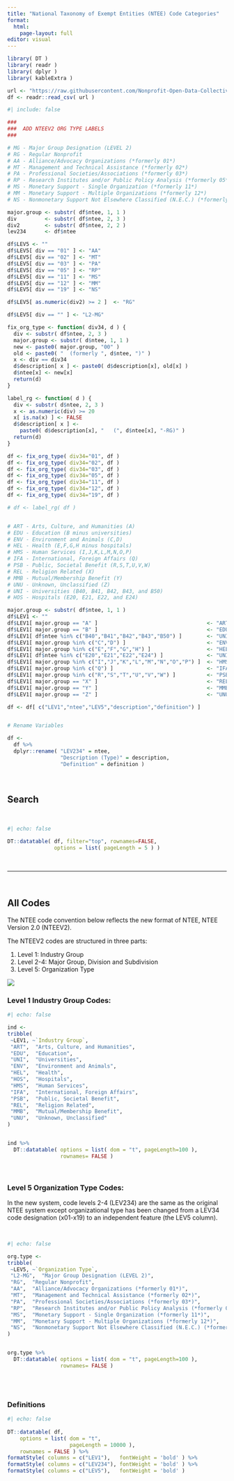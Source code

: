 ```yaml
---
title: "National Taxonomy of Exempt Entities (NTEE) Code Categories"
format: 
  html:
    page-layout: full
editor: visual
---
```


```r
library( DT )
library( readr )
library( dplyr )
library( kableExtra )

url <- "https://raw.githubusercontent.com/Nonprofit-Open-Data-Collective/mission-taxonomies/main/NTEE/all-ntee-original.csv"
df <- readr::read_csv( url )
```


```r
#| include: false

###
###  ADD NTEEV2 ORG TYPE LABELS 
###

# MG - Major Group Designation (LEVEL 2)
# RG - Regular Nonprofit  
# AA - Alliance/Advocacy Organizations (*formerly 01*) 
# MT - Management and Technical Assistance (*formerly 02*) 
# PA - Professional Societies/Associations (*formerly 03*) 
# RP - Research Institutes and/or Public Policy Analysis (*formerly 05*) 
# MS - Monetary Support - Single Organization (*formerly 11*) 
# MM - Monetary Support - Multiple Organizations (*formerly 12*) 
# NS - Nonmonetary Support Not Elsewhere Classified (N.E.C.) (*formerly 19*) 

major.group <- substr( df$ntee, 1, 1 )
div         <- substr( df$ntee, 2, 3 )
div2        <- substr( df$ntee, 2, 2 )
lev234      <- df$ntee

df$LEV5 <- ""
df$LEV5[ div == "01" ] <- "AA"
df$LEV5[ div == "02" ] <- "MT"
df$LEV5[ div == "03" ] <- "PA"
df$LEV5[ div == "05" ] <- "RP"
df$LEV5[ div == "11" ] <- "MS"
df$LEV5[ div == "12" ] <- "MM"
df$LEV5[ div == "19" ] <- "NS"

df$LEV5[ as.numeric(div2) >= 2 ]  <- "RG"

df$LEV5[ div == "" ] <- "L2-MG"

fix_org_type <- function( div34, d ) {
  div <- substr( df$ntee, 2, 3 )
  major.group <- substr( d$ntee, 1, 1 )
  new <- paste0( major.group, "00" )
  old <- paste0( "  (formerly ", d$ntee, ")" )
  x <- div == div34
  d$description[ x ] <- paste0( d$description[x], old[x] )
  d$ntee[x] <- new[x]
  return(d)
}

label_rg <- function( d ) {
  div <- substr( d$ntee, 2, 3 )
  x <- as.numeric(div) >= 20
  x[ is.na(x) ] <- FALSE
  d$description[ x ] <- 
    paste0( d$description[x], "   (", d$ntee[x], "-RG)" )
  return(d)
}

df <- fix_org_type( div34="01", df )
df <- fix_org_type( div34="02", df )
df <- fix_org_type( div34="03", df )
df <- fix_org_type( div34="05", df )
df <- fix_org_type( div34="11", df )
df <- fix_org_type( div34="12", df )
df <- fix_org_type( div34="19", df )

# df <- label_rg( df )


# ART - Arts, Culture, and Humanities (A)
# EDU - Education (B minus universities)
# ENV - Environment and Animals (C,D)
# HEL - Health (E,F,G,H minus hospitals)
# HMS - Human Services (I,J,K,L,M,N,O,P)
# IFA - International, Foreign Affairs (Q)
# PSB - Public, Societal Benefit (R,S,T,U,V,W)
# REL - Religion Related (X)
# MMB - Mutual/Membership Benefit (Y)
# UNU - Unknown, Unclassified (Z)
# UNI - Universities (B40, B41, B42, B43, and B50)
# HOS - Hospitals (E20, E21, E22, and E24)

major.group <- substr( df$ntee, 1, 1 )
df$LEV1 <- ""
df$LEV1[ major.group == "A" ]                                   <- "ART"
df$LEV1[ major.group == "B" ]                                   <- "EDU"
df$LEV1[ df$ntee %in% c("B40","B41","B42","B43","B50") ]        <- "UNI"
df$LEV1[ major.group %in% c("C","D") ]                          <- "ENV"
df$LEV1[ major.group %in% c("E","F","G","H") ]                  <- "HEL"
df$LEV1[ df$ntee %in% c("E20","E21","E22","E24") ]              <- "UNI"
df$LEV1[ major.group %in% c("I","J","K","L","M","N","O","P") ]  <- "HMS"
df$LEV1[ major.group %in% c("Q") ]                              <- "IFA"
df$LEV1[ major.group %in% c("R","S","T","U","V","W") ]          <- "PSB"
df$LEV1[ major.group == "X" ]                                   <- "REL"
df$LEV1[ major.group == "Y" ]                                   <- "MMB"
df$LEV1[ major.group == "Z" ]                                   <- "UNU"

df <- df[ c("LEV1","ntee","LEV5","description","definition") ]


# Rename Variables

df <- 
  df %>% 
  dplyr::rename( "LEV234" = ntee,
                 "Description (Type)" = description,
                 "Definition" = definition )
```





<br>

## Search 

<br>

```r
#| echo: false

DT::datatable( df, filter="top", rownames=FALSE, 
               options = list( pageLength = 5 ) )
```


<br>
<hr>
<br>

## All Codes

The NTEE code convention below reflects the new format of NTEE, NTEE Version 2.0 (NTEEV2). 

The NTEEV2 codes are structured in three parts:

1. Level 1: Industry Group
2. Level 2-4: Major Group, Division and Subdivision
3. Level 5: Organization Type

![](img/nteev2-structure.png)



### Level 1 Industry Group Codes:  


```r
#| echo: false

ind <- 
tribble(
 ~LEV1, ~`Industry Group`,
 "ART",  "Arts, Culture, and Humanities",
 "EDU",  "Education",
 "UNI",  "Universities",
 "ENV",  "Environment and Animals",
 "HEL",  "Health",
 "HOS",  "Hospitals",
 "HMS",  "Human Services",
 "IFA",  "International, Foreign Affairs",
 "PSB",  "Public, Societal Benefit",
 "REL",  "Religion Related",
 "MMB",  "Mutual/Membership Benefit",
 "UNU",  "Unknown, Unclassified"
) 


ind %>%
  DT::datatable( options = list( dom = "t", pageLength=100 ),
                 rownames= FALSE )
```

<br>

### Level 5 Organization Type Codes: 

In the new system, code levels 2-4 (LEV234) are the same as the original NTEE system except organizational type has been changed from a LEV34 code designation (x01-x19) to an independent feature (the LEV5 column). 

<br>

```r
#| echo: false

org.type <- 
tribble(
 ~LEV5, ~`Organization Type`,
 "L2-MG",  "Major Group Designation (LEVEL 2)",
 "RG",  "Regular Nonprofit",  
 "AA",  "Alliance/Advocacy Organizations (*formerly 01*)", 
 "MT",  "Management and Technical Assistance (*formerly 02*)", 
 "PA",  "Professional Societies/Associations (*formerly 03*)", 
 "RP",  "Research Institutes and/or Public Policy Analysis (*formerly 05*)", 
 "MS",  "Monetary Support - Single Organization (*formerly 11*)", 
 "MM",  "Monetary Support - Multiple Organizations (*formerly 12*)", 
 "NS",  "Nonmonetary Support Not Elsewhere Classified (N.E.C.) (*formerly 19*)"
)


org.type %>%
  DT::datatable( options = list( dom = "t", pageLength=100 ),
                 rownames= FALSE )
```

<br>
<br>

### Definitions 


```r
#| echo: false
 
DT::datatable( df,
    options = list( dom = "t",
                    pageLength = 10000 ),
    rownames = FALSE ) %>%
formatStyle( columns = c("LEV1"),   fontWeight = 'bold' ) %>% 
formatStyle( columns = c("LEV234"), fontWeight = 'bold' ) %>%
formatStyle( columns = c("LEV5"),   fontWeight = 'bold' )
```








